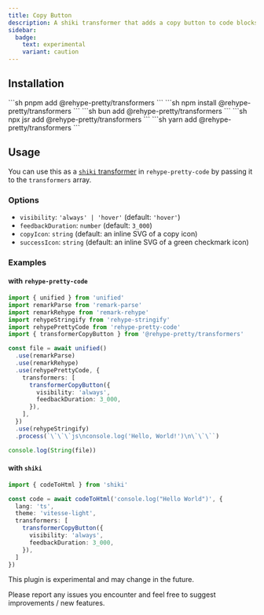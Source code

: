 ```yaml
---
title: Copy Button
description: A shiki transformer that adds a copy button to code blocks
sidebar:
  badge:
    text: experimental
    variant: caution
---
```


## Installation

<Tabs syncKey="pkg">
  <TabItem label="pnpm">
  ```sh
  pnpm add @rehype-pretty/transformers
  ```
  </TabItem>
  <TabItem label="npm">
  ```sh
  npm install @rehype-pretty/transformers
  ```
  </TabItem>
  <TabItem label="bun">
  ```sh
  bun add @rehype-pretty/transformers
  ```
  </TabItem>
  <TabItem label="jsr">
  ```sh
  npx jsr add @rehype-pretty/transformers
  ```
  </TabItem>
  <TabItem label="yarn">
  ```sh
  yarn add @rehype-pretty/transformers
  ```
  </TabItem>
</Tabs>


## Usage

You can use this as a [`shiki` transformer](https://shiki.style/guide/transformers) in `rehype-pretty-code` by passing it to the `transformers` array.

### Options

- `visibility`: `'always' | 'hover'` (default: `'hover'`)
- `feedbackDuration`: `number` (default: `3_000`)
- `copyIcon`: `string` (default: an inline SVG of a copy icon)
- `successIcon`: `string` (default: an inline SVG of a green checkmark icon)

### Examples

#### with `rehype-pretty-code`

  ```ts
  import { unified } from 'unified'
  import remarkParse from 'remark-parse'
  import remarkRehype from 'remark-rehype'
  import rehypeStringify from 'rehype-stringify'
  import rehypePrettyCode from 'rehype-pretty-code'
  import { transformerCopyButton } from '@rehype-pretty/transformers'

  const file = await unified()
    .use(remarkParse)
    .use(remarkRehype)
    .use(rehypePrettyCode, {
      transformers: [
        transformerCopyButton({
          visibility: 'always',
          feedbackDuration: 3_000,
        }),
      ],
    })
    .use(rehypeStringify)
    .process(`\`\`\`js\nconsole.log('Hello, World!')\n\`\`\``)

  console.log(String(file))
  ```

#### with `shiki`

  ```ts
  import { codeToHtml } from 'shiki'

  const code = await codeToHtml('console.log("Hello World")', {
    lang: 'ts',
    theme: 'vitesse-light',
    transformers: [
      transformerCopyButton({
        visibility: 'always',
        feedbackDuration: 3_000,
      }),
    ]
  })
  ```

<Aside type="note" title="note">
  This plugin is experimental and may change in the future.
  
  Please report any issues you encounter and feel free to suggest improvements / new features.
</Aside>
